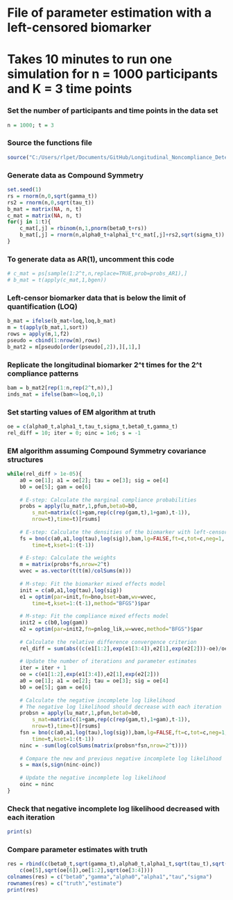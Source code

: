 # File of parameter estimation with a left-censored biomarker

# Takes 10 minutes to run one simulation for n = 1000 participants and K = 3 time points

### Set the number of participants and time points in the data set
```r
n = 1000; t = 3
```

### Source the functions file
```r
source("C:/Users/rlpet/Documents/GitHub/Longitudinal_Noncompliance_Detection/functions.R")
```

### Generate data as Compound Symmetry
```r
set.seed(1)
rs = rnorm(n,0,sqrt(gamma_t))
rs2 = rnorm(n,0,sqrt(tau_t))		
b_mat = matrix(NA, n, t)
c_mat = matrix(NA, n, t)
for(j in 1:t){
	c_mat[,j] = rbinom(n,1,pnorm(beta0_t+rs))
	b_mat[,j] = rnorm(n,alpha0_t+alpha1_t*c_mat[,j]+rs2,sqrt(sigma_t))
}
```


### To generate data as AR(1), uncomment this code
```r
# c_mat = ps[sample(1:2^t,n,replace=TRUE,prob=probs_AR1),]
# b_mat = t(apply(c_mat,1,bgen))
```

### Left-censor biomarker data that is below the limit of quantification (LOQ)
```r
b_mat = ifelse(b_mat<loq,loq,b_mat)
m = t(apply(b_mat,1,sort))		
rows = apply(m,1,f2)
pseudo = cbind(1:nrow(m),rows)
b_mat2 = m[pseudo[order(pseudo[,2]),][,1],]
```

### Replicate the longitudinal biomarker 2^t times for the 2^t compliance patterns
```r
bam = b_mat2[rep(1:n,rep(2^t,n)),]
inds_mat = ifelse(bam<=loq,0,1)
```

### Set starting values of EM algorithm at truth
```r
oe = c(alpha0_t,alpha1_t,tau_t,sigma_t,beta0_t,gamma_t)
rel_diff = 10; iter = 0; oinc = 1e6; s = -1
```

### EM algorithm assuming Compound Symmetry covariance structures
```r
while(rel_diff > 1e-05){
	a0 = oe[1]; a1 = oe[2]; tau = oe[3]; sig = oe[4]
	b0 = oe[5]; gam = oe[6]
	
	# E-step: Calculate the marginal compliance probabilities
	probs = apply(lu_matr,1,pfun,beta0=b0,
		s_mat=matrix(c(1+gam,rep(c(rep(gam,t),1+gam),t-1)),
		nrow=t),time=t)[rsums]
	
	# E-step: Calculate the densities of the biomarker with left-censoring
	fs = bno(c(a0,a1,log(tau),log(sig)),bam,lg=FALSE,ft=c,tot=c,neg=1,
		time=t,kset=1:(t-1))
	
	# E-step: Calculate the weights
	m = matrix(probs*fs,nrow=2^t)
	wvec = as.vector(t(t(m)/colSums(m)))
	
	# M-step: Fit the biomarker mixed effects model
	init = c(a0,a1,log(tau),log(sig))
	e1 = optim(par=init,fn=bno,bset=bam,wv=wvec,
		time=t,kset=1:(t-1),method="BFGS")$par
			
	# M-step: Fit the compliance mixed effects model
	init2 = c(b0,log(gam))
	e2 = optim(par=init2,fn=pnlog_lik,w=wvec,method="BFGS")$par
	
	# Calculate the relative difference convergence criterion
	rel_diff = sum(abs((c(e1[1:2],exp(e1[3:4]),e2[1],exp(e2[2]))-oe)/oe))
	
	# Update the number of iterations and parameter estimates
	iter = iter + 1
	oe = c(e1[1:2],exp(e1[3:4]),e2[1],exp(e2[2]))
	a0 = oe[1]; a1 = oe[2]; tau = oe[3]; sig = oe[4]
	b0 = oe[5]; gam = oe[6]
	
	# Calculate the negative incomplete log likelihood
	# The negative log likelihood should decrease with each iteration
	probsn = apply(lu_matr,1,pfun,beta0=b0,
		s_mat=matrix(c(1+gam,rep(c(rep(gam,t),1+gam),t-1)),
		nrow=t),time=t)[rsums]
	fsn = bno(c(a0,a1,log(tau),log(sig)),bam,lg=FALSE,ft=c,tot=c,neg=1,
		time=t,kset=1:(t-1))
	ninc = -sum(log(colSums(matrix(probsn*fsn,nrow=2^t))))
	
	# Compare the new and previous negative incomplete log likelihood
	s = max(s,sign(ninc-oinc))
	
	# Update the negative incomplete log likelihood
	oinc = ninc
}
```

### Check that negative incomplete log likelihood decreased with each iteration
```r
print(s)
```

### Compare parameter estimates with truth
```r
res = rbind(c(beta0_t,sqrt(gamma_t),alpha0_t,alpha1_t,sqrt(tau_t),sqrt(sigma_t)),
	c(oe[5],sqrt(oe[6]),oe[1:2],sqrt(oe[3:4])))
colnames(res) = c("beta0","gamma","alpha0","alpha1","tau","sigma")
rownames(res) = c("truth","estimate")
print(res)
```